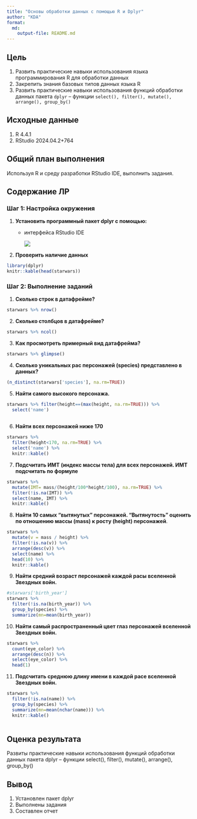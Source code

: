 ```yaml
---
title: "Основы обработки данных с помощью R и Dplyr"
author: "KDA"
format: 
  md:
    output-file: README.md
---
```


## Цель

1.  Развить практические навыки использования языка программирования R для обработки данных
2.  Закрепить знания базовых типов данных языка R
3.  Развить практические навыки использования функций обработки данных пакета `dplyr` – функции `select(), filter(), mutate(), arrange(), group_by()`

## ️Исходные данные

1.  R 4.4.1
2.  RStudio 2024.04.2+764

## ️Общий план выполнения

Используя R и среду разработки RStudio IDE, выполнить задания.

## Содержание ЛР

### Шаг 1: Настройка окружения

1.  **Установить программный пакет dplyr с помощью:**

    -   интерфейса RStudio IDE

        ![](images/clipboard-1676466414.png)

2.  **Проверить наличие данных**

```r
library(dplyr)
knitr::kable(head(starwars))
```

### Шаг 2: Выполнение заданий

1.  **Сколько строк в датафрейме?**

```r
starwars %>% nrow()
```

2.  **Сколько столбцов в датафрейме?**

```r
starwars %>% ncol()

```

3.  **Как просмотреть примерный вид датафрейма?**

```r
starwars %>% glimpse()
```

4.  **Сколько уникальных рас персонажей (species) представлено в данных?**

```r
(n_distinct(starwars['species'], na.rm=TRUE))
```

5.  **Найти самого высокого персонажа.**

```r
starwars %>% filter(height==(max(height, na.rm=TRUE))) %>%
  select('name')
  
```

6.  **Найти всех персонажей ниже 170**

```r
starwars %>% 
  filter(height<170, na.rm=TRUE) %>%
  select('name') %>%
  knitr::kable()
```

7.  **Подсчитать ИМТ (индекс массы тела) для всех персонажей. ИМТ подсчитать по формуле**

```r
starwars %>% 
  mutate(IMT= mass/(height/100*height/100), na.rm=TRUE) %>%
  filter(!is.na(IMT)) %>%
  select(name, IMT) %>%
  knitr::kable()

```

8.  **Найти 10 самых “вытянутых” персонажей. “Вытянутость” оценить по отношению массы (mass) к росту (height) персонажей**.

```r
starwars %>%
  mutate(v = mass / height) %>%
  filter(!is.na(v)) %>%
  arrange(desc(v)) %>%
  select(name) %>%
  head(10) %>%
  knitr::kable()
```

9.  **Найти средний возраст персонажей каждой расы вселенной Звездных войн.**

```r
#starwars['birth_year']
starwars %>% 
  filter(!is.na(birth_year)) %>%
  group_by(species) %>%
  summarize(mn=mean(birth_year))

```

10. **Найти самый распространенный цвет глаз персонажей вселенной Звездных войн.**

```r
starwars %>% 
  count(eye_color) %>%
  arrange(desc(n)) %>%
  select(eye_color) %>%
  head(1)

```

11. **Подсчитать среднюю длину имени в каждой расе вселенной Звездных войн.**

```r
starwars %>% 
  filter(!is.na(name)) %>%
  group_by(species) %>%
  summarize(mn=mean(nchar(name))) %>%
  knitr::kable()
  
```

## ️Оценка результата

Развиты практические навыки использования функций обработки данных пакета dplyr – функции select(), filter(), mutate(), arrange(), group_by()

## ️Вывод

1.  Установлен пакет dplyr
2.  Выполнены задания
3.  Составлен отчет
